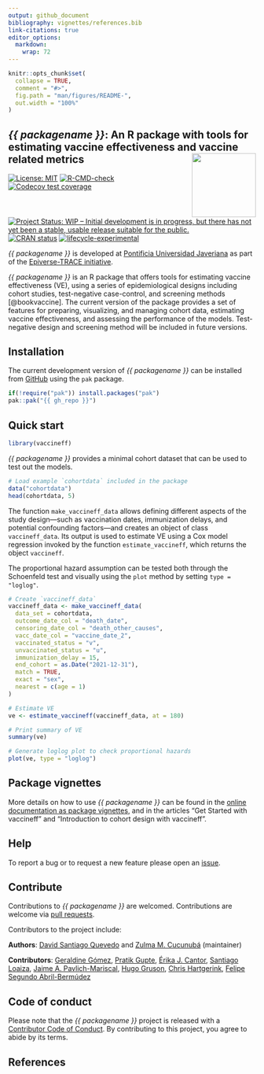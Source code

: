 ```yaml
---
output: github_document
bibliography: vignettes/references.bib
link-citations: true
editor_options: 
  markdown: 
    wrap: 72
---
```


```r
knitr::opts_chunk$set(
  collapse = TRUE,
  comment = "#>",
  fig.path = "man/figures/README-",
  out.width = "100%"
)
```

## *{{ packagename }}*: An R package with tools for estimating vaccine effectiveness and vaccine related metrics <img src="man/figures/logo.png" align="right" width="130"/>

<!-- badges: start -->

[![License: MIT](https://img.shields.io/badge/License-MIT-yellow.svg)](https://opensource.org/license/mit/)
[![R-CMD-check](https://github.com/{{ gh_repo }}/actions/workflows/R-CMD-check.yaml/badge.svg)](https://github.com/{{ gh_repo }}/actions/workflows/R-CMD-check.yaml)
[![Codecov test coverage](https://codecov.io/gh/{{ gh_repo }}/branch/main/graph/badge.svg)](https://app.codecov.io/gh/{{ gh_repo }}?branch=main)
[![Project Status: WIP – Initial development is in progress, but there has not yet been a stable, usable release suitable for the public.](https://www.repostatus.org/badges/latest/wip.svg)](https://www.repostatus.org/#wip)
[![CRAN status](https://www.r-pkg.org/badges/version/{{ packagename }})](https://CRAN.R-project.org/package={{ packagename }})
[![lifecycle-experimental](https://raw.githubusercontent.com/reconverse/reconverse.github.io/master/images/badge-experimental.svg)](https://www.reconverse.org/lifecycle.html#concept)

<!-- badges: end -->

*{{ packagename }}* is developed at [Pontificia Universidad Javeriana](https://www.javeriana.edu.co/inicio) as part of the
[Epiverse-TRACE initiative](https://data.org/initiatives/epiverse/).

*{{ packagename }}* is an R package that offers tools for estimating vaccine effectiveness (VE), using a series of epidemiological designs including cohort studies, test-negative case-control, and screening methods [@bookvaccine]. The current version of the package provides a set of features for preparing, visualizing, and managing cohort data, estimating vaccine effectiveness, and assessing the performance of the models. Test-negative design and screening method will be included in future versions.

## Installation

The current development version of _{{ packagename }}_ can be installed from [GitHub](https://github.com/) using the `pak` package.

```r
if(!require("pak")) install.packages("pak")
pak::pak("{{ gh_repo }}")
```

## Quick start

```r
library(vaccineff)
```


*{{ packagename }}* provides a minimal cohort dataset that can be used to test out the models.

```r
# Load example `cohortdata` included in the package
data("cohortdata")
head(cohortdata, 5)
```
The function `make_vaccineff_data` allows defining different aspects of the study design—such as vaccination dates, immunization delays, and potential confounding factors—and creates an object of class `vaccineff_data`. Its output is used to estimate VE using a Cox model regression invoked by the function `estimate_vaccineff`, which returns the object `vaccineff`.

The proportional hazard assumption can be tested both through the Schoenfeld test and visually using the `plot` method by setting `type = "loglog"`.

```r
# Create `vaccineff_data`
vaccineff_data <- make_vaccineff_data(
  data_set = cohortdata,
  outcome_date_col = "death_date",
  censoring_date_col = "death_other_causes",
  vacc_date_col = "vaccine_date_2",
  vaccinated_status = "v",
  unvaccinated_status = "u",
  immunization_delay = 15,
  end_cohort = as.Date("2021-12-31"),
  match = TRUE,
  exact = "sex",
  nearest = c(age = 1)
)

# Estimate VE
ve <- estimate_vaccineff(vaccineff_data, at = 180)

# Print summary of VE
summary(ve)

# Generate loglog plot to check proportional hazards
plot(ve, type = "loglog")
```

## Package vignettes

More details on how to use _{{ packagename }}_ can be found in the [online documentation as package vignettes](https://epiverse-trace.github.io/{{ packagename }}/), and in the articles "Get Started with vaccineff" and "Introduction to cohort design with vaccineff".

## Help

To report a bug or to request a new feature please open an [issue](https://github.com/{{ gh_repo }}/issues/new/choose).

## Contribute 

Contributions to _{{ packagename }}_ are welcomed. Contributions are welcome via [pull
requests](https://github.com/%7B%7B%20gh_repo%20%7D%7D/pulls).

Contributors to the project include:

**Authors**: [David Santiago Quevedo](https://github.com/davidsantiagoquevedo) and [Zulma M. Cucunubá](https://github.com/zmcucunuba) (maintainer)

**Contributors**:
[Geraldine Gómez](https://github.com/GeraldineGomez), [Pratik Gupte](https://github.com/pratikunterwegs), [Érika J. Cantor](https://github.com/ErikaCantor), [Santiago Loaiza](https://github.com/santilo9513), [Jaime A. Pavlich-Mariscal](https://github.com/jpavlich), [Hugo Gruson](https://github.com/Bisaloo), [Chris Hartgerink](https://github.com/chartgerink), [Felipe Segundo Abril-Bermúdez](https://github.com/fsabrilb)


## Code of conduct

Please note that the _{{ packagename }}_ project is released with a [Contributor Code of Conduct](https://github.com/epiverse-trace/.github/blob/main/CODE_OF_CONDUCT.md). By contributing to this project, you agree to abide by its terms.

## References
